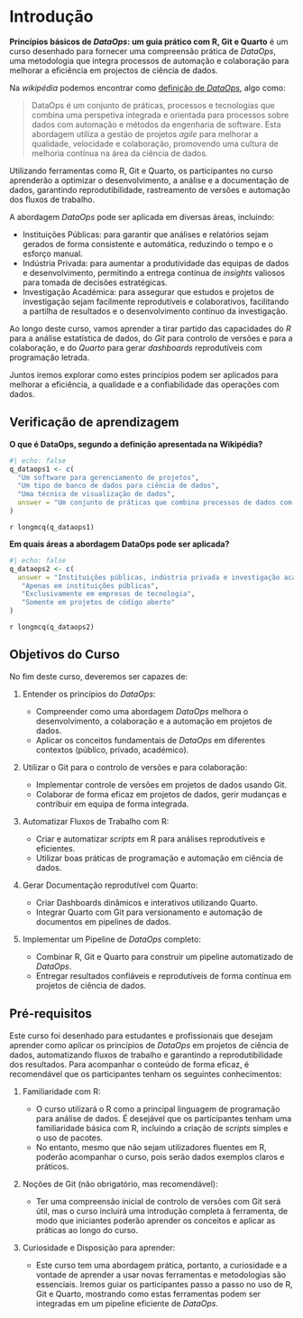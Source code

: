 # Introdução

**Princípios básicos de _DataOps_: um guia prático com R, Git e Quarto** é um curso desenhado para fornecer uma compreensão prática de _DataOps_, uma metodologia que integra processos de automação e colaboração para melhorar a eficiência em projectos de ciência de dados. 

Na _wikipédia_ podemos encontrar como [definição de _DataOps_](https://en.wikipedia.org/wiki/DataOps), algo como:   

>
DataOps é um conjunto de práticas, processos e tecnologias que combina uma perspetiva integrada e orientada para processos sobre dados com automação e métodos da engenharia de software. 
Esta abordagem utiliza a gestão de projetos *agile* para melhorar a qualidade, velocidade e colaboração, promovendo uma cultura de melhoria contínua na área da ciência de dados.
>

Utilizando ferramentas como R, Git e Quarto, os participantes no curso aprenderão a optimizar o desenvolvimento, a análise e a documentação de dados, garantindo reprodutibilidade, rastreamento de versões e automação dos fluxos de trabalho.

A abordagem *DataOps* pode ser aplicada em diversas áreas, incluindo:

+ Instituições Públicas: para garantir que análises e relatórios sejam gerados de forma consistente e automática, reduzindo o tempo e o esforço manual.
+ Indústria Privada: para aumentar a produtividade das equipas de dados e desenvolvimento, permitindo a entrega contínua de *insights* valiosos para tomada de decisões estratégicas.
+ Investigação Académica: para assegurar que estudos e projetos de investigação sejam facilmente reprodutíveis e colaborativos, facilitando a partilha de resultados e o desenvolvimento contínuo da investigação.

Ao longo deste curso, vamos aprender a tirar partido das capacidades do *R* para a análise estatística de dados, do *Git* para controlo de versões e para a colaboração, e do *Quarto* para gerar *dashboards* reprodutíveis com programação letrada. 

Juntos iremos explorar como estes princípios podem ser aplicados para melhorar a eficiência, a qualidade e a confiabilidade das operações com dados.

## Verificação de aprendizagem

**O que é DataOps, segundo a definição apresentada na Wikipédia?**

```r
#| echo: false
q_dataops1 <- c(
  "Um software para gerenciamento de projetos",
  "Um tipo de banco de dados para ciência de dados",
  "Uma técnica de visualização de dados",
  answer = "Um conjunto de práticas que combina processos de dados com métodos da engenharia de software e gestão de projetos ágeis"
)
```

`r longmcq(q_dataops1)`

**Em quais áreas a abordagem DataOps pode ser aplicada?**

```r
#| echo: false
q_dataops2 <- c(
  answer = "Instituições públicas, indústria privada e investigação académica",
   "Apenas em instituições públicas",
   "Exclusivamente em empresas de tecnologia",
   "Somente em projetos de código aberto"
)
```

`r longmcq(q_dataops2)`     


## Objetivos do Curso

No fim deste curso, deveremos ser capazes de:

1) Entender os princípios do _DataOps_:

    - Compreender como uma abordagem _DataOps_ melhora o desenvolvimento, a colaboração e a automação em projetos de dados.
    - Aplicar os conceitos fundamentais de _DataOps_ em diferentes contextos (público, privado, académico).

1) Utilizar o Git para o controlo de versões e para colaboração:

    - Implementar controle de versões em projetos de dados usando Git.
    - Colaborar de forma eficaz em projetos de dados, gerir mudanças e contribuir em equipa de forma integrada.

1) Automatizar Fluxos de Trabalho com R:

    - Criar e automatizar _scripts_ em R para análises reprodutíveis e eficientes.
    - Utilizar boas práticas de programação e automação em ciência de dados.
    
1) Gerar Documentação reprodutível com Quarto:

    - Criar Dashboards dinâmicos e interativos utilizando Quarto.
    - Integrar Quarto com Git para versionamento e automação de documentos em pipelines de dados.
    
1) Implementar um Pipeline de _DataOps_ completo:

    - Combinar R, Git e Quarto para construir um pipeline automatizado de _DataOps_.
    - Entregar resultados confiáveis e reprodutíveis de forma contínua em projetos de ciência de dados.
    
## Pré-requisitos

Este curso foi desenhado para estudantes e profissionais que desejam aprender como aplicar os princípios de _DataOps_ em projetos de ciência de dados, automatizando fluxos de trabalho e garantindo a reprodutibilidade dos resultados. Para acompanhar o conteúdo de forma eficaz, é recomendável que  os participantes tenham os seguintes conhecimentos:

1) Familiaridade com R:

    - O curso utilizará o R como a principal linguagem de programação para análise de dados. É desejável que os participantes tenham uma familiaridade básica com R, incluindo a criação de _scripts_ simples e o uso de pacotes.
    - No entanto, mesmo que não sejam utilizadores fluentes em R, poderão acompanhar o curso, pois serão dados exemplos claros e práticos.

1) Noções de Git (não obrigatório, mas recomendável):

    - Ter uma compreensão inicial de controlo de versões com Git será útil, mas o curso incluirá uma introdução completa à ferramenta, de modo que iniciantes poderão aprender os conceitos e aplicar as práticas ao longo do curso.
    
1) Curiosidade e Disposição para aprender:

    - Este curso tem uma abordagem prática, portanto, a curiosidade e a vontade de aprender a usar novas ferramentas e metodologias são essenciais. Iremos guiar os participantes passo a passo no uso de R, Git e Quarto, mostrando como estas ferramentas podem ser integradas em um pipeline eficiente de _DataOps_.

    
